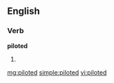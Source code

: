 ==English==

===Verb===
'''piloted'''

# {{past of|pilot}}

[[mg:piloted]]
[[simple:piloted]]
[[vi:piloted]]